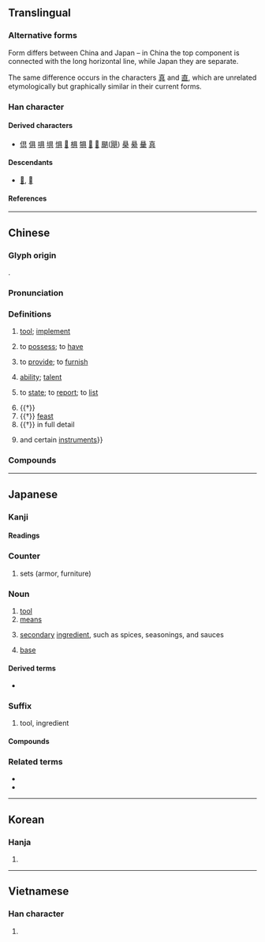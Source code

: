{{also|貝|真|俱|倶}}
{{character info}}
{{character info|0x2F811}}
==Translingual==
{{stroke order|strokes=8}}
{{ja-forms|具|具|具}}

===Alternative forms===
Form differs between China and Japan – in China the top component is connected with the long horizontal line, while Japan they are separate.

The same difference occurs in the characters [[真]] and [[直]], which are unrelated etymologically but graphically similar in their current forms.

===Han character===
{{Han char|rn=12|rad=八|as=06|sn=8|four=60801|canj=BMMC|ids=⿱⿴𠀃三八(GHTKV),⿳目一八(J)}}

====Derived characters====
* [[倶]] [[俱]] [[㖵]] [[埧]] [[惧]] [[𢮭]] [[椇]] [[犋]] [[𦩛]] [[𨍄]] [[颶]]([[飓]]) [[㮂]] [[䋰]] [[䡞]] [[真]]

====Descendants====
* [[𛀰]], [[𰋙]]

====References====
{{Han ref|kx=0128.010|dkj=01473|dj=0286.110|hdz=10246.040|uh=5177}}

----

==Chinese==
{{zh-forms|alt=𰋙:second-round simplified}}

===Glyph origin===
{{Han etym}}
{{Han compound|貝|t1=shell, money|廾|t2=two hands|ls=ic}}.

===Pronunciation===
{{zh-pron
|m=jù
|m-s=
|dg=җү3
|c=geoi6
|c-t=
|g=qy5
|h=pfs=khî/khí/khi;gd=ki4
|h_note=khî - vernacular; khí - literary
|j=jy3
|mb=gṳ̀
|md=gê̤ṳ
|mn=qz,tw,xm:kū/twv:khū/zz:kī
|mn_note=khū - vernacular
|mn-t=gu6
|w=2jy
|x=jy4
|mc=y
|oc=y
|ma=y
|cat=n,v,adv,cls
}}

===Definitions===
{{zh-hanzi}}

# [[tool]]; [[implement]]
#: {{zh-x|家具|furniture}}
#: {{zh-x|文具|stationery}}
#: {{zh-x|玩具|toy}}
#: {{zh-x|工具|tool; instrument; implement}}
#: {{zh-x|器具|utensil; implement; tool; ware; instrument}}
# to [[possess]]; to [[have]]
#: {{zh-x|具備|to possess; to be equipped with}}
#: {{zh-x|別具一格|have a style of one's own}}
# {{lb|zh|literary}} to [[provide]]; to [[furnish]]
# {{lb|zh|literary}} [[ability]]; [[talent]]
# {{lb|zh|literary}} to [[state]]; to [[report]]; to [[list]]
# {{†}} {{zh-alt-form|俱|[[all]]; [[every]]}}
# {{†}} [[feast]]
# {{†}} in full detail
# {{zh-classifier|[[coffin]]s, [[corpse]]s{{,}} and certain [[instrument]]s}}

===Compounds===
{{zh-der|不具|不具之人|不具名|交通工具|假面具|免洗餐具|具保|具備|具名|具壽|具官|具慶|具戒|具文|具有|具然|具爾|具狀|具獄|具眼|具瞻|具結|具臣|具舉|具草|具象|具足戒|具陳|具領|具體|具體化|具體名詞|具體而微|兼具|冥具|凶具|刀具|刑具|別具一格|別具匠心|別具慧眼|別具爐錘|別具肺腸|別具隻眼|募資工具|匠心獨具|十相具足|口具|另具匠心|名正具|問事獄具|喪具|器具|坐具|填充玩具|夾具|完具|家具|寒具|寢具|工具|工具工程|工具書|工具機|工具鋼|廚具|形同具文|徒具|性具|慧眼獨具|戒具|戰具|戲具|才具|拜具|擬具|教具|文具|明式家具|服具|槥具|模具|模型玩具|機具|治具|漁具|濟勝之具|火具|炊具|煙具|照明器具|燈具|獨具一格|獨具匠心|獨具慧眼|獨具隻眼|獵具|玩具|生產工具|用具|畫具|百福具臻|眾目具瞻|視同具文|繪具|耕具|聲控玩具|胎具|臥具|茗具|茶具|草具|草具之陳|薄具|賭具|農具|運輸工具|道具|都市家具|量具|釣具|錨具|防毒面具|防護面具|陽具|隻眼獨具|雨具|電動玩具|面具|食具|餐具|龍具|佛具}}

----

==Japanese==

===Kanji===
{{ja-kanji|grade=3|rs=八06}}

====Readings====
{{ja-readings
|goon=ぐ
|kanon=く
|kun=そな-える, そな-え, つぶさ-に
}}

===Counter===
{{ja-pos|ぐ|counter}}

# sets (armor, furniture)

===Noun===
{{ja-noun|ぐ}}

# [[tool]]
# [[means]]
# {{lb|ja|cooking|sort=く}} [[secondary]] [[ingredient]], such as spices, seasonings, and sauces
# [[base]]

====Derived terms====
* {{l|ja|留め具}}

===Suffix===
{{ja-pos|ぐ|suffix}}

# tool, ingredient

====Compounds====
{{col5|ja|{{ja-l|雨具}}
|{{ja-l|淫具}}
|{{ja-l|運動具}}
|{{ja-l|絵具}}
|{{ja-l|玩具}}
|{{ja-l|家具}}
|{{ja-l|不具}}
|{{ja-l|金具}}
|{{ja-l|革具}}
|{{ja-l|機具}}
|{{ja-l|器具}}
|{{ja-l|弓具}}
|{{ja-l|救命具}}
|{{ja-l|兇具}}, {{ja-l|凶具}}
|{{ja-l|教具}}
|{{ja-l|漁具}}
|{{ja-l|敬具}}
|{{ja-l|刑具}}
|{{ja-l|耕具}}
|{{ja-l|香具}}
|{{ja-l|校具}}
|{{ja-l|工具}}
|{{ja-l|拷問具}}
|{{ja-l|祭具}}
|{{ja-l|索具}}
|{{ja-l|蚕具}}
|{{ja-l|寝具}}
|{{ja-l|治具}}
|{{ja-l|船具}}
|{{ja-l|装具}}
|{{ja-l|喪具}}
|{{ja-l|葬具}}
|{{ja-l|装身具}}
|{{ja-l|建具}}
|{{ja-l|綱具}}
|{{ja-l|道具}}
|{{ja-l|忍具}}
|{{ja-l|農具}}
|{{ja-l|拝具}}
|{{ja-l|馬具}}
|{{ja-l|筆記具}}
|{{ja-l|表具}}
|{{ja-l|武具}}
|{{ja-l|武装具}}
|{{ja-l|仏具}}
|{{ja-l|文具}}
|{{ja-l|文房具}}
|{{ja-l|法具}}
|{{ja-l|防寒具}}
|{{ja-l|防具}}
|{{ja-l|民具}}
|{{ja-l|夜具}}
|{{ja-l|要具}}
|{{ja-l|用具}}
|{{ja-l|猟具}}
|{{ja-l|具案}}
|{{ja-l|具眼}}
|{{ja-l|具現}}
|{{ja-l|具合}}
|{{ja-l|彫刻具座}}
|{{ja-l|具象}}
|{{ja-l|具申}}
|{{ja-l|具足}}
|{{ja-l|具体}}
|{{ja-l|具陳}}
|{{ja-l|具備}}
|{{ja-l|具有}}
|{{ja-l|具志堅}}
}}

===Related terms===
* {{l|ja|具する}}
* {{l|ja|具わる}}

----

==Korean==

===Hanja===
{{ko-hanja|갖추다|갖출|구}}

# {{hanja form of|구|[[tool]]}}

----

==Vietnamese==

===Han character===
{{vi-readings|reading=[[cụ]], [[cỗ]], [[gỗ]]|rs=八06}}

# {{rfdef|vi|sort=八06}}